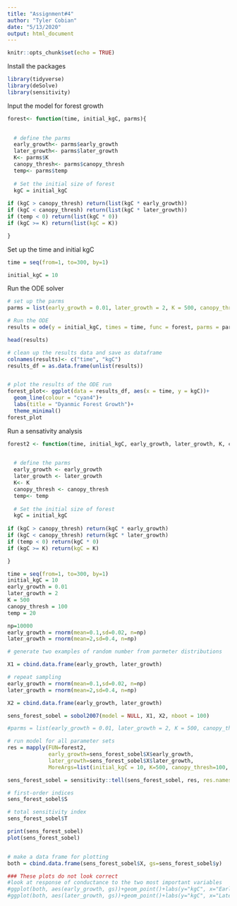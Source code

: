 ```yaml
---
title: "Assignment#4"
author: "Tyler Cobian"
date: "5/13/2020"
output: html_document
---
```


```r
knitr::opts_chunk$set(echo = TRUE)
```

Install the packages
```r
library(tidyverse)
library(deSolve)
library(sensitivity)
```

Input the model for forest growth
```r
forest<- function(time, initial_kgC, parms){

  
  # define the parms
  early_growth<- parms$early_growth
  later_growth<- parms$later_growth
  K<- parms$K
  canopy_thresh<- parms$canopy_thresh
  temp<- parms$temp
  
  # Set the initial size of forest
  kgC = initial_kgC
  
if (kgC > canopy_thresh) return(list(kgC * early_growth))
if (kgC < canopy_thresh) return(list(kgC * later_growth))
if (temp < 0) return(list(kgC * 0))
if (kgC >= K) return(list(kgC = K))

}

```

Set up the time and initial kgC
```r
time = seq(from=1, to=300, by=1)

initial_kgC = 10
```

Run the ODE solver
```r
# set up the parms
parms = list(early_growth = 0.01, later_growth = 2, K = 500, canopy_thresh = 100, temp = 20)

# Run the ODE
results = ode(y = initial_kgC, times = time, func = forest, parms = parms)

head(results)

# clean up the results data and save as dataframe
colnames(results)<- c("time", "kgC")
results_df = as.data.frame(unlist(results))


# plot the results of the ODE run
forest_plot<- ggplot(data = results_df, aes(x = time, y = kgC))+
  geom_line(colour = "cyan4")+
  labs(title = "Dyanmic Forest Growth")+
  theme_minimal()
forest_plot

```

Run a sensativity analysis

```r
forest2 <- function(time, initial_kgC, early_growth, later_growth, K, canopy_thresh, temp){

  
  # define the parms
  early_growth <- early_growth
  later_growth <- later_growth
  K<- K
  canopy_thresh <- canopy_thresh
  temp<- temp
  
  # Set the initial size of forest
  kgC = initial_kgC
  
if (kgC > canopy_thresh) return(kgC * early_growth)
if (kgC < canopy_thresh) return(kgC * later_growth)
if (temp < 0) return(kgC * 0)
if (kgC >= K) return(kgC = K)

}

time = seq(from=1, to=300, by=1)
initial_kgC = 10
early_growth = 0.01
later_growth = 2
K = 500
canopy_thresh = 100
temp = 20

np=10000
early_growth = rnorm(mean=0.1,sd=0.02, n=np) 
later_growth = rnorm(mean=2,sd=0.4, n=np)

# generate two examples of random number from parmeter distributions

X1 = cbind.data.frame(early_growth, later_growth)

# repeat sampling
early_growth = rnorm(mean=0.1,sd=0.02, n=np) 
later_growth = rnorm(mean=2,sd=0.4, n=np)

X2 = cbind.data.frame(early_growth, later_growth)

sens_forest_sobel = sobol2007(model = NULL, X1, X2, nboot = 100)

#parms = list(early_growth = 0.01, later_growth = 2, K = 500, canopy_thresh = 100, temp = 20)

# run model for all parameter sets
res = mapply(FUN=forest2, 
             early_growth=sens_forest_sobel$X$early_growth,
             later_growth=sens_forest_sobel$X$later_growth,
             MoreArgs=list(initial_kgC = 10, K=500, canopy_thresh=100, temp=20))

sens_forest_sobel = sensitivity::tell(sens_forest_sobel, res, res.names="ga")

# first-order indices 
sens_forest_sobel$S

# total sensitivity index 
sens_forest_sobel$T

print(sens_forest_sobel)
plot(sens_forest_sobel)


# make a data frame for plotting
both = cbind.data.frame(sens_forest_sobel$X, gs=sens_forest_sobel$y)

### These plots do not look correct
#look at response of conductance to the two most important variables
#ggplot(both, aes(early_growth, gs))+geom_point()+labs(y="kgC", x="Early Growth")
#ggplot(both, aes(later_growth, gs))+geom_point()+labs(y="kgC", x="Later Growth")

```











